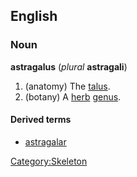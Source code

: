 {{wikipedia}}
==English==
===Noun===
'''astragalus''' (''plural'' '''astragali''')

# (anatomy) The [[talus]].
# (botany) A [[herb]] [[genus]].

====Derived terms====
*[[astragalar]]

[[Category:Skeleton]]